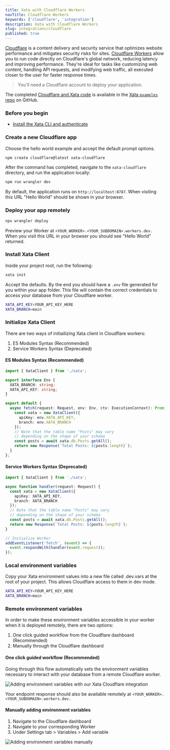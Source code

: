 ```yaml
---
title: Xata with Cloudflare Workers
navTitle: Cloudflare Workers
keywords: ['cloudflare', 'integration']
description: Xata with Cloudflare Workers
slug: integrations/cloudflare
published: true
---
```


[Cloudflare](https://www.cloudflare.com/en-gb/) is a content delivery and security service that optimizes website performance and mitigates security risks for sites. [Cloudflare Workers](https://workers.cloudflare.com/) allow you to run code directly on Cloudflare's global network, reducing latency and improving performance. They're ideal for tasks like customizing web content, handling API requests, and modifying web traffic, all executed closer to the user for faster response times.

> You'll need a Cloudflare account to deploy your application.

The completed [Cloudflare and Xata code](https://github.com/xataio/examples/tree/main/apps/getting-started-cloudflare-workers) is available in the [Xata `examples` repo](https://github.com/xataio/examples) on GitHub.

### Before you begin

- [Install the Xata CLI and authenticate](https://xata.io/docs/getting-started/installation)

### Create a new Cloudflare app

Choose the hello world example and accept the default prompt options.

```sh
npm create cloudflare@latest xata-cloudflare
```

After the command has completed, navigate to the `xata-cloudflare` directory, and run the application locally:

```sh
npm run wrangler dev
```

By default, the application runs on `http://localhost:8787`. When visiting this URL "Hello World" should be shown in your browser.

### Deploy your app remotely

```sh
npx wrangler deploy
```

Preview your Worker at `<YOUR_WORKER>.<YOUR_SUBDOMAIN>.workers.dev.` When you visit this URL in your browser you should see "Hello World" returned.

### Install Xata Client

Inside your project root, run the following:

```sh
xata init
```

Accept the defaults. By the end you should have a `.env` file generated for you within your app folder. This file will contain the correct credentials to access your database from your Cloudflare worker.

```bash title=".env"
XATA_API_KEY=YOUR_API_KEY_HERE
XATA_BRANCH=main
```

### Initialize Xata Client

There are two ways of initiailizing Xata client in Cloudflare workers:

1.  ES Modules Syntax (Recommended)
2.  Service Workers Syntax (Deprecated)

#### ES Modules Syntax (Recommended)

```ts title="src/index.ts"
import { XataClient } from './xata';

export interface Env {
  XATA_BRANCH: string;
  XATA_API_KEY: string;
}

export default {
  async fetch(request: Request, env: Env, ctx: ExecutionContext): Promise<Response> {
    const xata = new XataClient({
      apiKey: env.XATA_API_KEY,
      branch: env.XATA_BRANCH
    });
    // Note that the table name "Posts" may vary
    // depending on the shape of your schema
    const posts = await xata.db.Posts.getAll();
    return new Response(`Total Posts: ${posts.length}`);
  }
};
```

#### Service Workers Syntax (Deprecated)

```ts title="src/index.ts"
import { XataClient } from './xata';

async function handler(request: Request) {
  const xata = new XataClient({
    apiKey: XATA_API_KEY,
    branch: XATA_BRANCH
  });
  // Note that the table name "Posts" may vary
  // depending on the shape of your schema
  const posts = await xata.db.Posts.getAll();
  return new Response(`Total Posts: ${posts.length}`);
}

// Initialize Worker
addEventListener('fetch', (event) => {
  event.respondWith(handler(event.request));
});
```

### Local environment variables

Copy your Xata environment values into a new file called .dev.vars at the root of your project. This allows Cloudflare access to them in dev mode.

```bash title=".dev.vars"
XATA_API_KEY=YOUR_API_KEY_HERE
XATA_BRANCH=main
```

### Remote environment variables

In order to make these environment variables accessible in your worker when it is deployed remotely, there are two options:

1.  One click guided workflow from the Cloudflare dashboard (Recommended)
2.  Manually through the Cloudflare dashboard

#### One click guided workflow (Recommended)

Going through this flow automatically sets the environment variables necessary to interact with your database from a remote Cloudflare worker.

![Adding environment variables with our Xata Cloudflare integration](images/cloudflare-integration-env.png)

Your endpoint response should also be available remotely at `<YOUR_WORKER>.<YOUR_SUBDOMAIN>.workers.dev.`

#### Manually adding environment variables

1.  Navigate to the Cloudflare dashboard
2.  Navigate to your corresponding Worker
3.  Under Settings tab > Variables > Add variable

![Adding environment variables manually](images/cloudflare-manual-env.png)
